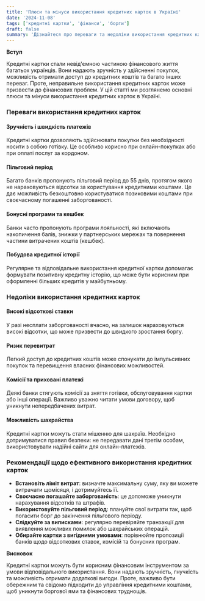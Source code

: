 ```yaml
---
title: 'Плюси та мінуси використання кредитних карток в Україні'
date: '2024-11-08'
tags: ['кредитні картки', 'фінанси', 'борги']
draft: false
summary: 'Дізнайтеся про переваги та недоліки використання кредитних карток в Україні. Інформація для українців про те, як ефективно використовувати кредитні картки та уникати підводних каменів.'
---
```


**Вступ**

Кредитні картки стали невід'ємною частиною фінансового життя багатьох українців. Вони надають зручність у здійсненні покупок, можливість отримати доступ до кредитних коштів та багато інших переваг. Проте, неправильне використання кредитних карток може призвести до фінансових проблем. У цій статті ми розглянемо основні плюси та мінуси використання кредитних карток в Україні.

### Переваги використання кредитних карток

#### Зручність і швидкість платежів

Кредитні картки дозволяють здійснювати покупки без необхідності носити з собою готівку. Це особливо корисно при онлайн-покупках або при оплаті послуг за кордоном.

#### Пільговий період

Багато банків пропонують пільговий період до 55 днів, протягом якого не нараховуються відсотки за користування кредитними коштами. Це дає можливість безкоштовно користуватися позиковими коштами при своєчасному погашенні заборгованості.

#### Бонусні програми та кешбек

Банки часто пропонують програми лояльності, які включають накопичення балів, знижки у партнерських мережах та повернення частини витрачених коштів (кешбек).

#### Побудова кредитної історії

Регулярне та відповідальне використання кредитної картки допомагає формувати позитивну кредитну історію, що може бути корисним при оформленні більших кредитів у майбутньому.

### Недоліки використання кредитних карток

#### Високі відсоткові ставки

У разі несплати заборгованості вчасно, на залишок нараховуються високі відсотки, що може призвести до швидкого зростання боргу.

#### Ризик перевитрат

Легкий доступ до кредитних коштів може спонукати до імпульсивних покупок та перевищення власних фінансових можливостей.

#### Комісії та приховані платежі

Деякі банки стягують комісії за зняття готівки, обслуговування картки або інші операції. Важливо уважно читати умови договору, щоб уникнути непередбачених витрат.

#### Можливість шахрайства

Кредитні картки можуть стати мішенню для шахраїв. Необхідно дотримуватися правил безпеки: не передавати дані третім особам, використовувати надійні сайти для онлайн-платежів.

### Рекомендації щодо ефективного використання кредитних карток

- **Встановіть ліміт витрат**: визначте максимальну суму, яку ви можете витрачати щомісяця, і дотримуйтесь її.
- **Своєчасно погашайте заборгованість**: це допоможе уникнути нарахування відсотків та штрафів.
- **Використовуйте пільговий період**: плануйте свої витрати так, щоб погасити борг до закінчення пільгового періоду.
- **Слідкуйте за виписками**: регулярно перевіряйте транзакції для виявлення можливих помилок або шахрайських операцій.
- **Обирайте картки з вигідними умовами**: порівнюйте пропозиції банків щодо відсоткових ставок, комісій та бонусних програм.

**Висновок**

Кредитні картки можуть бути корисним фінансовим інструментом за умови відповідального використання. Вони надають зручність, гнучкість та можливість отримати додаткові вигоди. Проте, важливо бути обережним та свідомо підходити до управління кредитними коштами, щоб уникнути боргової ями та фінансових труднощів.
